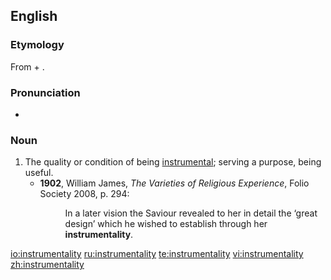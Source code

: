 ==English==
===Etymology===
From {{term|instrumental}} + {{term|-ity}}.

===Pronunciation===
*{{a|UK}} {{IPA|/ɪnstɹʊmɛnˈtalɪti/}}

===Noun===
{{en-noun|instrumentalities}}

# The quality or condition of being [[instrumental]]; serving a purpose, being useful.
#*'''1902''', William James, ''The Varieties of Religious Experience'', Folio Society 2008, p. 294:
#*:In a later vision the Saviour revealed to her in detail the ‘great design’ which he wished to establish through her '''instrumentality'''.

[[io:instrumentality]]
[[ru:instrumentality]]
[[te:instrumentality]]
[[vi:instrumentality]]
[[zh:instrumentality]]